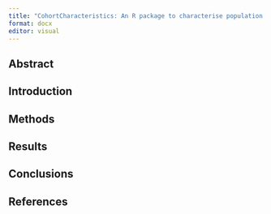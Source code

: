 ```yaml
---
title: "CohortCharacteristics: An R package to characterise population cohorts using the OMOP common data model"
format: docx
editor: visual
---
```


## Abstract

## Introduction

## Methods

## Results

## Conclusions

## References
